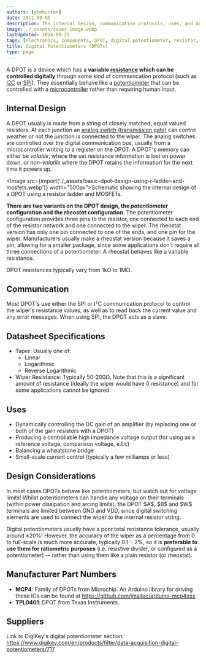 ```yaml
---
authors: [gbmhunter]
date: 2011-09-05
description: The internal design, communication protocols, uses, and design considerations of digital potentiometers (DPOTs).
image: ./_assets/cover-image.webp
lastUpdated: 2024-08-25
tags: [electronics, components, DPOT, digital potentiometer, resistor, resistance, rheostat, communication, I2C, SPI, potentiometer, wiper, microcontroller]
title: Digital Potentiometers (DPOTs)
type: page
---
```


A DPOT is a device which has a **variable [resistance](/electronics/components/resistors/) which can be controlled digitally** through some kind of communication protocol (such as [I2C](/electronics/communication-protocols/i2c-communication-protocol) or [SPI](/electronics/communication-protocols/spi-communication-protocol)). They essentially behave like a [potentiometer](/electronics/components/potentiometers-and-rheostats/) that can be controlled with a [microcontroller](/programming/microcontrollers/) rather than requiring human input.

## Internal Design

A DPOT usually is made from a string of closely matched, equal valued resistors. At each junction an [analog switch (transmission gate)](/electronics/components/analogue-switches-transmission-gates/) can control weather or not the junction is connected to the wiper. The analog switches are controlled over the digital communication bus, usually from a microcontroller writing to a register on the DPOT. A DPOT's memory can either be _volatile_, where the set resistance information is lost on power down, or _non-volatile_ where the DPOT retains the information for the next time it powers up.

<Image src={import('./_assets/basic-dpot-design-using-r-ladder-and-mosfets.webp')} width="500px">Schematic showing the internal design of a DPOT using a resistor ladder and MOSFETs.</Image>

**There are two variants on the DPOT design, the _potentiometer_ configuration and the _rheostat_ configuration**. The potentiometer configuration provides three pins to the resistor, one connected to each end of the resistor network and one connected to the wiper. The rheostat version has only one pin connected to one of the ends, and one pin for the wiper. Manufacturers usually make a rheostat version because it saves a pin, allowing for a smaller package, since some applications don't require all three connections of a potentiometer. A rheostat behaves like a variable resistance.

DPOT resistances typically vary from 1kΩ to 1MΩ.

## Communication

Most DPOT's use either the SPI or I²C communication protocol to control the wiper's resistance values, as well as to read back the current value and any error messages. When using SPI, the DPOT acts as a slave.

## Datasheet Specifications

* Taper: Usually one of:
  * Linear
  * Logarithmic
  * Reverse Logarithmic
* Wiper Resistance: Typically 50-200Ω. Note that this is a significant amount of resistance (ideally the wiper would have 0 resistance) and for some applications cannot be ignored. 

## Uses

* Dynamically controlling the DC gain of an amplifier (by replacing one or both of the gain resistors with a DPOT)
* Producing a controllable high impedance voltage output (for using as a reference voltage, comparison voltage, e.t.c)
* Balancing a wheatstone bridge
* Small-scale current control (typically a few milliamps or less)

## Design Considerations

<Aside type="caution">
In most cases DPOTs behave like potentiometers, but watch out for voltage limits! Whilst potentiometers can handle any voltage on their terminals (within power dissipation and arcing limits), the DPOT $A$, $B$ and $W$ terminals are limited between GND and VDD, since digital switching elements are used to connect the wiper to the internal resistor string.
</Aside>

Digital potentiometers usually have a poor total resistance tolerance, usually around $\pm 20\%$! However, the accuracy of the wiper as a percentage from 0 to full-scale is much more accurate, typically $0.1-2\%$, so it is **preferable to use them for ratiometric purposes** (i.e. resistive divider, or configured as a potentiometer) -- rather than using them like a plain resistor (or rheostat).

## Manufacturer Part Numbers

* **MCP4**: Family of DPOTs from Microchip. An Arduino library for driving these ICs can be found at https://github.com/jmalloc/arduino-mcp4xxx.
* **TPL0401**: DPOT from Texas Instruments.

## Suppliers

Link to DigiKey's digital potentiometer section: https://www.digikey.com/en/products/filter/data-acquisition-digital-potentiometers/717
